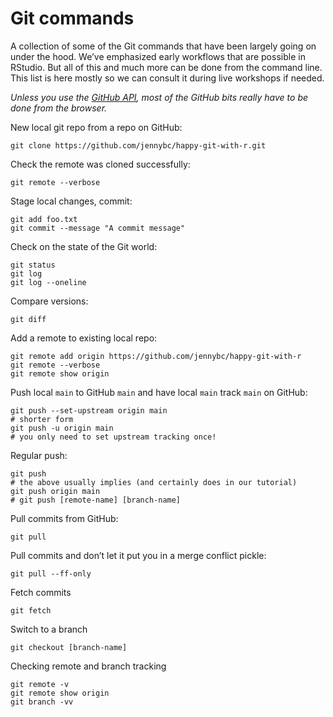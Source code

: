 # Git commands {#sec-git-commands}

A collection of some of the Git commands that have been largely going on under the hood. We've emphasized early workflows that are possible in RStudio. But all of this and much more can be done from the command line. This list is here mostly so we can consult it during live workshops if needed.

*Unless you use the [GitHub API](https://developer.github.com/v3/), most of the GitHub bits really have to be done from the browser.*

New local git repo from a repo on GitHub:

``` console
git clone https://github.com/jennybc/happy-git-with-r.git
```

Check the remote was cloned successfully:

``` console
git remote --verbose
```

Stage local changes, commit:

``` console
git add foo.txt
git commit --message "A commit message"
```

Check on the state of the Git world:

``` console
git status
git log
git log --oneline
```

Compare versions:

``` console
git diff
```

Add a remote to existing local repo:

``` console
git remote add origin https://github.com/jennybc/happy-git-with-r
git remote --verbose
git remote show origin
```

Push local `main` to GitHub `main` and have local `main` track `main` on GitHub:

``` console
git push --set-upstream origin main
# shorter form
git push -u origin main
# you only need to set upstream tracking once!
```

Regular push:

``` console
git push 
# the above usually implies (and certainly does in our tutorial)
git push origin main
# git push [remote-name] [branch-name]
```

Pull commits from GitHub:

``` console
git pull
```

Pull commits and don't let it put you in a merge conflict pickle:

``` console
git pull --ff-only
```

Fetch commits

``` console
git fetch
```

Switch to a branch

``` console
git checkout [branch-name]
```

Checking remote and branch tracking

``` console
git remote -v
git remote show origin
git branch -vv
```
